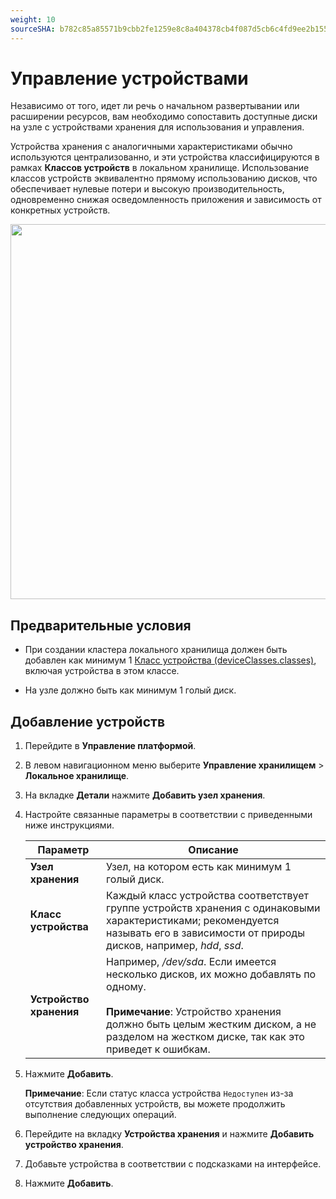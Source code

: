 ```yaml
---
weight: 10
sourceSHA: b782c85a85571b9cbb2fe1259e8c8a404378cb4f087d5cb6c4fd9ee2b1552cf6
---
```


# Управление устройствами

Независимо от того, идет ли речь о начальном развертывании или расширении ресурсов, вам необходимо сопоставить доступные диски на узле с устройствами хранения для использования и управления.

Устройства хранения с аналогичными характеристиками обычно используются централизованно, и эти устройства классифицируются в рамках **Классов устройств** в локальном хранилище. Использование классов устройств эквивалентно прямому использованию дисков, что обеспечивает нулевые потери и высокую производительность, одновременно снижая осведомленность приложения и зависимость от конкретных устройств.

<img src="../../../../en/storage/storagesystem_topolvm/assets/topolvmdevice.png" width="600" />

## Предварительные условия

- При создании кластера локального хранилища должен быть добавлен как минимум 1 [Класс устройства (deviceClasses.classes)](/storage/storagesystem_topolvm/installation.mdx), включая устройства в этом классе.

- На узле должно быть как минимум 1 голый диск.

## Добавление устройств

1. Перейдите в **Управление платформой**.

2. В левом навигационном меню выберите **Управление хранилищем** > **Локальное хранилище**.

3. На вкладке **Детали** нажмите **Добавить узел хранения**.

4. Настройте связанные параметры в соответствии с приведенными ниже инструкциями.

   | Параметр          | Описание                                                                                                                                                                                                                    |
   | ------------------ | ------------------------------------------------------------------------------------------------------------------------------------------------------------------------------------------------------------------------------ |
   | **Узел хранения**   | Узел, на котором есть как минимум 1 голый диск.                                                                                                                                                                                          |
   | **Класс устройства**   | Каждый класс устройства соответствует группе устройств хранения с одинаковыми характеристиками; рекомендуется называть его в зависимости от природы дисков, например, *hdd*, *ssd*.                                              |
   | **Устройство хранения** | Например, */dev/sda*. Если имеется несколько дисков, их можно добавлять по одному. <br /> <br /> <b>Примечание</b>: Устройство хранения должно быть целым жестким диском, а не разделом на жестком диске, так как это приведет к ошибкам. |

5. Нажмите **Добавить**.

   **Примечание**: Если статус класса устройства `Недоступен` из-за отсутствия добавленных устройств, вы можете продолжить выполнение следующих операций.

6. Перейдите на вкладку **Устройства хранения** и нажмите **Добавить устройство хранения**.

7. Добавьте устройства в соответствии с подсказками на интерфейсе.

8. Нажмите **Добавить**.
